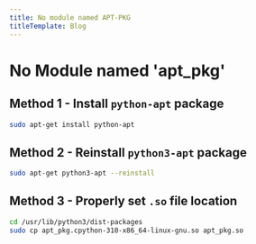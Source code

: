 ```yaml
---
title: No module named APT-PKG
titleTemplate: Blog
---
```



# No Module named 'apt_pkg'

## Method 1 - Install `python-apt` package

```bash
sudo apt-get install python-apt
```

## Method 2 - Reinstall `python3-apt` package

```bash
sudo apt-get python3-apt --reinstall
```

## Method 3 - Properly set `.so` file location

```bash
cd /usr/lib/python3/dist-packages
sudo cp apt_pkg.cpython-310-x86_64-linux-gnu.so apt_pkg.so
```

<Comments />